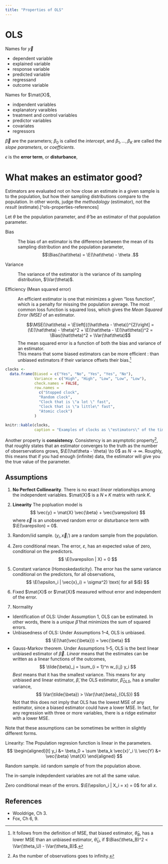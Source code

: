 ```yaml
---
title: "Properties of OLS"
---
```


# OLS 

Names for $\vec{y}$

- dependent variable
- explained variable
- response variable
- predicted variable
- regressand
- outcome variable

Names for $\mat{X}$,

- indpendent variables
- explanatory varaibles
- treatment and control variables
- predictor variables
- covariates
- regressors

$\vec{\beta}$ are the parameters; $\beta_0$ is called the *intercept*, and 
$\beta_{1}, \dots, \beta_{K}$ are called the *slope parameters*, or *coefficients*.

$\epsilon$ is the **error term**, or **disturbance**, 

# What makes an estimator good?

Estimators are evaluated not on how close an estimate in a given sample is to the population, but how their sampling distributions compare to the population.
In other words, judge the *methodology* (estimator), not the *result* (estimate).[^ols-properties-references]

Let $\theta$ be the population parameter, and $\hat\theta$ be an estimator of that population parameter.

Bias

:   The bias of an estimator is the difference between the mean of its sampling distribution and the population parameter, $$\Bias(\hat\theta) = \E(\hat\theta) - \theta .$$

Variance

:   The variance of the estimator is the variance of its sampling distribution, $\Var(\theta)$.

Efficiency (Mean squared error)

:   An efficient estimator is one that minimizes a given "loss function", which is a penalty for missing the population average. The most common loss function is squared loss, which gives the *Mean Squared Error (MSE)* of an estimator. 
:   $$\MSE(\hat\theta) = \E\left[{(\hat\theta - \theta)}^{2}\right] =  (\E(\hat\theta) - \theta)^2 + \E(\hat\theta - \E(\hat\theta))^2 = \Bias(\hat\theta)^2 + \Var(\hat\theta)$$
:   The mean squared error is a function of both the bias and variance of an estimator. 
:   This means that some biased estimators can be more efficient :   than unbiased estimators if their variance offsets their bias.[^mse]

```r
clocks <- 
  data.frame(Biased = c("Yes", "No", "Yes", "Yes", "No"),
             Variance = c("High", "High", "Low", "Low", "Low"),
             check.names = FALSE,
             row.names =
               c("Stopped clock",
               "Random clock",
               "Clock that is \"a lot \" fast",
               "Clock that is \"a little\" fast",
               "Atomic clock")
             )
             
knitr::kable(clocks,
             caption = "Examples of clocks as \"estimators\" of the time [^clocks]")
```

Another property is **consistency**.
Consistency is an asymptotic property[^asymptotic], that roughly states that an estimator converges to the truth as the number of obserservations grows, $\E(\hat\theta - \theta) \to 0$ as $N \to \infty$. 
Roughly, this means that if you had enough (infinite) data, the estimator will give you the true value of the parameter.

## Assumptions

1. **No Perfect Collinearity**. There is no exact *linear* relationships among the independent variables.
   $\mat{X}$ is a $N \times K$ matrix with rank $K$.
2. **Linearity**  The popluation model is 
   $$
   \vec{y} = \mat{X} \vec{\beta} + \vec{\varepsilon}
   $$
   where $\vec{\varepsilon}$ is an unobserved random error or disturbance term with $\E(\varepsilon) = 0$.
   
2. Random/iid sample. $(y_i, \vec{x}_i')$ are a random sample from the population.
3. Zero conditional mean. The error, $\varepsilon$, has an expected value of zero, conditional on the 
    predictors.
    $$
    \E(\varepsilon | X) = 0
    $$
4. Constant variance (Homoskedasticity). The error has the same variance conditional on the predictors,
   for all observations,
    $$
    \E(\epsilon_i | \vec{x}_i) = \sigma^2) \text{ for all $i$}
    $$
    
5. Fixed $\mat{X}$ or $\mat{X}$ measured without error and independent of the error.

6. Normality

- Identification of OLS: Under Assumption 1, OLS can be estimated. In other words, 
    there is a *unique* $\hat\beta$ that minimizes the sum of squared errors.
- Unbiasedness of OLS: Under Assumptions 1--4, OLS is unbiased.
    $$
    \E(\hat{\vec{\beta}}) = \vec{\beta}
    $$
- Gauss-Markov theorem. Under Assumptions 1--5, OLS is the best linear unbiased estimator of $\vec{\beta}$.
  *Linear* means that the estimates can be written as a linear functions of the outcomes,
  $$
  \tilde{\beta}_j = \sum_{i = 1}^n w_{i,j} y_i
  $$
  *Best* means that it has the smallest variance.
  This means for any unbiased and linear estimator, $\tilde{\beta}$, the OLS estimator, $\hat{\beta}_{OLS}$, has 
  a smaller variance,
  $$
  \Var(\tilde{\beta}) > \Var(\hat{\beta}_{OLS})
  $$
  Not that this does not imply that OLS has the lowest MSE of any estimator, since a biased estimator could
  have a lower MSE. In fact, for any regression with three or more variables, there is a ridge estimator 
  with a lower MSE.
  

Note that these assumptions can be sometimes be written in slightly different forms.


Linearity: The Population regresion function is linear in the parameters.
$$
\begin{aligned}[t]
y_i &= \beta_0 + \sum \beta_k \vec{x}'_i \\
\vec{Y} &= \vec{\beta} \mat{X}
\end{aligned}
$$

Random sample. iid random sample of from the population above.

The in-sample indepdendent variables are not all the same value.

Zero conditional mean of the errors. $\E(\epsilon_i | X_i = x) = 0$ for all $x$.


## References

- Wooldrige, Ch 3.
- Fox, Ch 6, 9.


<!-- Footnotes -->

[^ols-properties-refences]: This section draws materials from  Chris Adolph's 503 slides [Linear Regression in Matrix Form / Properties & Assumption of Linear Regression](http://faculty.washington.edu/cadolph/503/topic4.pw.pdf).

[^clocks]: Example from [Chris Adolph](http://faculty.washington.edu/cadolph/503/topic3.pw.pdf)

[^mse]: It follows from the definition of MSE, that biased estimator, $\hat\theta_{B}$, has a lower MSE than an unbiased estimator, $\hat\theta_{U}$, if $\Bias(\theta_B)^2 < \Var(\theta_U) - \Var(\theta_B)$.

[^asymptotic]: As the number of observations goes to infinity.
